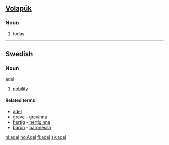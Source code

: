 == [[Volapük]] == 
=== Noun === 
# today

----

==Swedish==
{{sv-noun-un|gender=Common|adel|adeln|adels|adelns}} 
=== Noun ===
;adel
# [[nobility]]

====Related terms====
*[[ädel]]
*[[greve]] - [[grevinna]]
*[[hertig]] - [[hertiginna]]
*[[baron]] - [[baronessa]]

[[nl:adel]]
[[no:Adel]]
[[fi:adel]]
[[sv:adel]]
